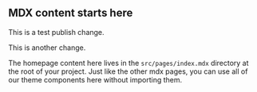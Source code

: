 

## MDX content starts here

<PageDescription>

This is a test publish change.

This is another change.

The homepage content here lives in the `src/pages/index.mdx` directory at the root of your project. Just like the other mdx pages, you can use all of our theme components here without importing them.

</PageDescription>
